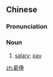 ==Chinese==
{{zh-forms}}

===Pronunciation===
{{zh-pron
|m=xīnfèng
|c=san1 fung6
|mn=qz:sin-hǒng/tw,xm,zz:sin-hōng
|cat=n
}}

===Noun===
{{zh-noun}}

# [[salary]]; [[pay]]

[[zh:薪俸]]